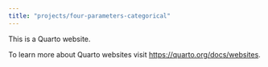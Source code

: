 ```yaml
---
title: "projects/four-parameters-categorical"
---
```


This is a Quarto website.

To learn more about Quarto websites visit <https://quarto.org/docs/websites>.
